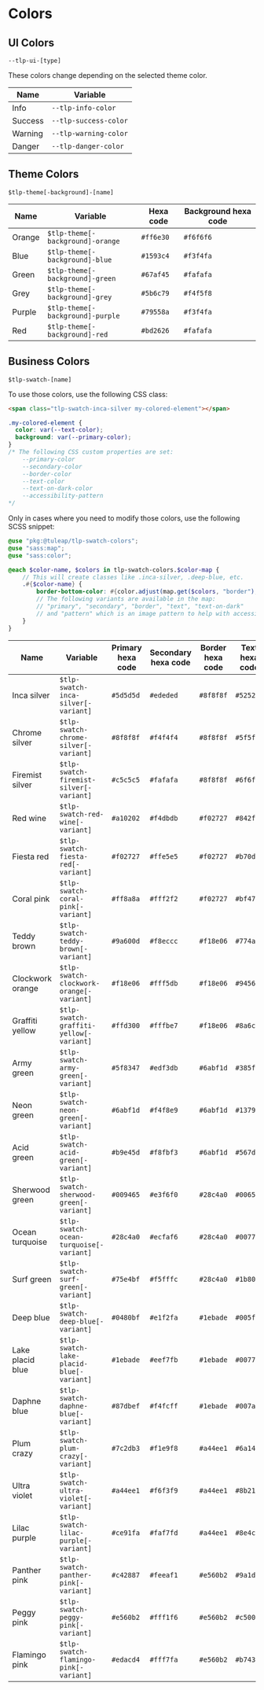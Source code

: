 
<Meta of={ColorsStories}/>
<Story of={ColorsStories.EmptyStory}></Story>

# Colors

## UI Colors

<code>--tlp-ui-[type]</code>

These colors change depending on the selected theme color.

<table className="tlp-table">
    <thead>
    <tr>
        <th>Name</th>
        <th>Variable</th>
    </tr>
    </thead>
    <tbody>
    <tr>
        <td>
            <span className="doc-color doc-color-info"></span>Info
        </td>
        <td><code className="code-inline">--tlp-info-color</code></td>
    </tr>
    <tr>
        <td>
            <span className="doc-color doc-color-success"></span>Success
        </td>
        <td><code className="code-inline">--tlp-success-color</code></td>
    </tr>
    <tr>
        <td>
            <span className="doc-color doc-color-warning"></span>Warning
        </td>
        <td><code className="code-inline">--tlp-warning-color</code></td>
    </tr>
    <tr>
        <td>
            <span className="doc-color doc-color-danger"></span>Danger
        </td>
        <td><code className="code-inline">--tlp-danger-color</code></td>
    </tr>
    </tbody>
</table>

## Theme Colors

<code>$tlp-theme[-background]-[name]</code>

<table className="tlp-table">
    <thead>
    <tr>
        <th>Name</th>
        <th>Variable</th>
        <th>Hexa code</th>
        <th>Background hexa code</th>
    </tr>
    </thead>
    <tbody>
    <tr>
        <td>
            <span className="doc-color doc-color-orange"></span>Orange
        </td>
        <td><code className="code-inline">$tlp-theme[-background]-orange</code></td>
        <td><code className="code-inline">#ff6e30</code></td>
        <td><code className="code-inline">#f6f6f6</code></td>
    </tr>
    <tr>
        <td>
            <span className="doc-color doc-color-blue"></span>Blue
        </td>
        <td><code className="code-inline">$tlp-theme[-background]-blue</code></td>
        <td><code className="code-inline">#1593c4</code></td>
        <td><code className="code-inline">#f3f4fa</code></td>
    </tr>
    <tr>
        <td>
            <span className="doc-color doc-color-green"></span>Green
        </td>
        <td><code className="code-inline">$tlp-theme[-background]-green</code></td>
        <td><code className="code-inline">#67af45</code></td>
        <td><code className="code-inline">#fafafa</code></td>
    </tr>
    <tr>
        <td>
            <span className="doc-color doc-color-grey"></span>Grey
        </td>
        <td><code className="code-inline">$tlp-theme[-background]-grey</code></td>
        <td><code className="code-inline">#5b6c79</code></td>
        <td><code className="code-inline">#f4f5f8</code></td>
    </tr>
    <tr>
        <td>
            <span className="doc-color doc-color-purple"></span>Purple
        </td>
        <td><code className="code-inline">$tlp-theme[-background]-purple</code></td>
        <td><code className="code-inline">#79558a</code></td>
        <td><code className="code-inline">#f3f4fa</code></td>
    </tr>
    <tr>
        <td>
            <span className="doc-color doc-color-red"></span>Red
        </td>
        <td><code className="code-inline">$tlp-theme[-background]-red</code></td>
        <td><code className="code-inline">#bd2626</code></td>
        <td><code className="code-inline">#fafafa</code></td>
    </tr>
    </tbody>
</table>

## Business Colors

<code>$tlp-swatch-[name]</code>

To use those colors, use the following CSS class:

```html
<span class="tlp-swatch-inca-silver my-colored-element"></span>
```
```scss
.my-colored-element {
  color: var(--text-color);
  background: var(--primary-color);
}
/* The following CSS custom properties are set:
    --primary-color
    --secondary-color
    --border-color
    --text-color
    --text-on-dark-color
    --accessibility-pattern
*/
```
Only in cases where you need to modify those colors, use the following SCSS snippet:

```scss
@use "pkg:@tuleap/tlp-swatch-colors";
@use "sass:map";
@use "sass:color";

@each $color-name, $colors in tlp-swatch-colors.$color-map {
    // This will create classes like .inca-silver, .deep-blue, etc.
    .#{$color-name} {
        border-bottom-color: #{color.adjust(map.get($colors, "border"), $lightness: - 20%)}
        // The following variants are available in the map:
        // "primary", "secondary", "border", "text", "text-on-dark"
        // and "pattern" which is an image pattern to help with accessibility
    }
}
```

<table className="tlp-table">
    <thead>
    <tr>
        <th>Name</th>
        <th>Variable</th>
        <th>Primary hexa code</th>
        <th>Secondary hexa code</th>
        <th>Border hexa code</th>
        <th>Text hexa code</th>
        <th>Text on dark background</th>
        <th>Accessibility pattern image</th>
    </tr>
    </thead>
    <tbody>
    <tr className="tlp-swatch-inca-silver">
        <td>
            <span className="doc-color doc-color-swatch"></span>
            Inca silver
        </td>
        <td><code>$tlp-swatch-inca-silver[-variant]</code></td>
        <td><code className="doc-color-swatch-primary dark">#5d5d5d</code></td>
        <td><code className="doc-color-swatch-secondary">#ededed</code></td>
        <td><code className="doc-color-swatch-border">#8f8f8f</code></td>
        <td><code className="doc-color-swatch-text">#525252</code></td>
        <td><code className="doc-color-swatch-text-on-dark">text</code></td>
        <td>
            <div className="doc-color-swatch-pattern"></div>
        </td>
    </tr>
    <tr className="tlp-swatch-chrome-silver">
        <td>
            <span className="doc-color doc-color-swatch"></span>
            Chrome silver
        </td>
        <td><code className="code-inline">$tlp-swatch-chrome-silver[-variant]</code></td>
        <td><code className="doc-color-swatch-primary dark">#8f8f8f</code></td>
        <td><code className="doc-color-swatch-secondary">#f4f4f4</code></td>
        <td><code className="doc-color-swatch-border">#8f8f8f</code></td>
        <td><code className="doc-color-swatch-text">#5f5f5f</code></td>
        <td><code className="doc-color-swatch-text-on-dark">text</code></td>
        <td>
            <div className="doc-color-swatch-pattern"></div>
        </td>
    </tr>
    <tr className="tlp-swatch-firemist-silver">
        <td>
            <span className="doc-color doc-color-swatch"></span>
            Firemist silver
        </td>
        <td><code className="code-inline">$tlp-swatch-firemist-silver[-variant]</code></td>
        <td><code className="doc-color-swatch-primary">#c5c5c5</code></td>
        <td><code className="doc-color-swatch-secondary">#fafafa</code></td>
        <td><code className="doc-color-swatch-border">#8f8f8f</code></td>
        <td><code className="doc-color-swatch-text">#6f6f6f</code></td>
        <td><code className="doc-color-swatch-text-on-dark">text</code></td>
        <td>
            <div className="doc-color-swatch-pattern"></div>
        </td>
    </tr>
    <tr className="tlp-swatch-red-wine">
        <td>
            <span className="doc-color doc-color-swatch"></span>
            Red wine
        </td>
        <td><code className="code-inline">$tlp-swatch-red-wine[-variant]</code></td>
        <td><code className="doc-color-swatch-primary dark">#a10202</code></td>
        <td><code className="doc-color-swatch-secondary">#f4dbdb</code></td>
        <td><code className="doc-color-swatch-border">#f02727</code></td>
        <td><code className="doc-color-swatch-text">#842f2f</code></td>
        <td><code className="doc-color-swatch-text-on-dark">text</code></td>
        <td>
            <div className="doc-color-swatch-pattern"></div>
        </td>
    </tr>
    <tr className="tlp-swatch-fiesta-red">
        <td>
            <span className="doc-color doc-color-swatch"></span>
            Fiesta red
        </td>
        <td><code className="code-inline">$tlp-swatch-fiesta-red[-variant]</code></td>
        <td><code className="doc-color-swatch-primary">#f02727</code></td>
        <td><code className="doc-color-swatch-secondary">#ffe5e5</code></td>
        <td><code className="doc-color-swatch-border">#f02727</code></td>
        <td><code className="doc-color-swatch-text">#b70d0d</code></td>
        <td><code className="doc-color-swatch-text-on-dark">text</code></td>
        <td>
            <div className="doc-color-swatch-pattern"></div>
        </td>
    </tr>
    <tr className="tlp-swatch-coral-pink">
        <td>
            <span className="doc-color doc-color-swatch"></span>
            Coral pink
        </td>
        <td><code className="code-inline">$tlp-swatch-coral-pink[-variant]</code></td>
        <td><code className="doc-color-swatch-primary">#ff8a8a</code></td>
        <td><code className="doc-color-swatch-secondary">#fff2f2</code></td>
        <td><code className="doc-color-swatch-border">#f02727</code></td>
        <td><code className="doc-color-swatch-text">#bf4747</code></td>
        <td><code className="doc-color-swatch-text-on-dark">text</code></td>
        <td>
            <div className="doc-color-swatch-pattern"></div>
        </td>
    </tr>
    <tr className="tlp-swatch-teddy-brown">
        <td>
            <span className="doc-color doc-color-swatch"></span>
            Teddy brown
        </td>
        <td><code className="code-inline">$tlp-swatch-teddy-brown[-variant]</code></td>
        <td><code className="doc-color-swatch-primary dark">#9a600d</code></td>
        <td><code className="doc-color-swatch-secondary">#f8eccc</code></td>
        <td><code className="doc-color-swatch-border">#f18e06</code></td>
        <td><code className="doc-color-swatch-text">#774a0a</code></td>
        <td><code className="doc-color-swatch-text-on-dark">text</code></td>
        <td>
            <div className="doc-color-swatch-pattern"></div>
        </td>
    </tr>
    <tr className="tlp-swatch-clockwork-orange">
        <td>
            <span className="doc-color doc-color-swatch"></span>
            Clockwork orange
        </td>
        <td><code className="code-inline">$tlp-swatch-clockwork-orange[-variant]</code></td>
        <td><code className="doc-color-swatch-primary">#f18e06</code></td>
        <td><code className="doc-color-swatch-secondary">#fff5db</code></td>
        <td><code className="doc-color-swatch-border">#f18e06</code></td>
        <td><code className="doc-color-swatch-text">#945600</code></td>
        <td><code className="doc-color-swatch-text-on-dark">text</code></td>
        <td>
            <div className="doc-color-swatch-pattern"></div>
        </td>
    </tr>
    <tr className="tlp-swatch-graffiti-yellow">
        <td>
            <span className="doc-color doc-color-swatch"></span>
            Graffiti yellow
        </td>
        <td><code className="code-inline">$tlp-swatch-graffiti-yellow[-variant]</code></td>
        <td><code className="doc-color-swatch-primary">#ffd300</code></td>
        <td><code className="doc-color-swatch-secondary">#fffbe7</code></td>
        <td><code className="doc-color-swatch-border">#f18e06</code></td>
        <td><code className="doc-color-swatch-text">#8a6c00</code></td>
        <td><code className="doc-color-swatch-text-on-dark">text</code></td>
        <td>
            <div className="doc-color-swatch-pattern"></div>
        </td>
    </tr>
    <tr className="tlp-swatch-army-green">
        <td>
            <span className="doc-color doc-color-swatch"></span>
            Army green
        </td>
        <td><code className="code-inline">$tlp-swatch-army-green[-variant]</code></td>
        <td><code className="doc-color-swatch-primary dark">#5f8347</code></td>
        <td><code className="doc-color-swatch-secondary">#edf3db</code></td>
        <td><code className="doc-color-swatch-border">#6abf1d</code></td>
        <td><code className="doc-color-swatch-text">#385f1e</code></td>
        <td><code className="doc-color-swatch-text-on-dark">text</code></td>
        <td>
            <div className="doc-color-swatch-pattern"></div>
        </td>
    </tr>
    <tr className="tlp-swatch-neon-green">
        <td>
            <span className="doc-color doc-color-swatch"></span>
            Neon green
        </td>
        <td><code className="code-inline">$tlp-swatch-neon-green[-variant]</code></td>
        <td><code className="doc-color-swatch-primary">#6abf1d</code></td>
        <td><code className="doc-color-swatch-secondary">#f4f8e9</code></td>
        <td><code className="doc-color-swatch-border">#6abf1d</code></td>
        <td><code className="doc-color-swatch-text">#137900</code></td>
        <td><code className="doc-color-swatch-text-on-dark">text</code></td>
        <td>
            <div className="doc-color-swatch-pattern"></div>
        </td>
    </tr>
    <tr className="tlp-swatch-acid-green">
        <td>
            <span className="doc-color doc-color-swatch"></span>
            Acid green
        </td>
        <td><code className="code-inline">$tlp-swatch-acid-green[-variant]</code></td>
        <td><code className="doc-color-swatch-primary">#b9e45d</code></td>
        <td><code className="doc-color-swatch-secondary">#f8fbf3</code></td>
        <td><code className="doc-color-swatch-border">#6abf1d</code></td>
        <td><code className="doc-color-swatch-text">#567d00</code></td>
        <td><code className="doc-color-swatch-text-on-dark">text</code></td>
        <td>
            <div className="doc-color-swatch-pattern"></div>
        </td>
    </tr>
    <tr className="tlp-swatch-sherwood-green">
        <td>
            <span className="doc-color doc-color-swatch"></span>
            Sherwood green
        </td>
        <td><code className="code-inline">$tlp-swatch-sherwood-green[-variant]</code></td>
        <td><code className="doc-color-swatch-primary dark">#009465</code></td>
        <td><code className="doc-color-swatch-secondary">#e3f6f0</code></td>
        <td><code className="doc-color-swatch-border">#28c4a0</code></td>
        <td><code className="doc-color-swatch-text">#006545</code></td>
        <td><code className="doc-color-swatch-text-on-dark">text</code></td>
        <td>
            <div className="doc-color-swatch-pattern"></div>
        </td>
    </tr>
    <tr className="tlp-swatch-ocean-turquoise">
        <td>
            <span className="doc-color doc-color-swatch"></span>
            Ocean turquoise
        </td>
        <td><code className="code-inline">$tlp-swatch-ocean-turquoise[-variant]</code></td>
        <td><code className="doc-color-swatch-primary">#28c4a0</code></td>
        <td><code className="doc-color-swatch-secondary">#ecfaf6</code></td>
        <td><code className="doc-color-swatch-border">#28c4a0</code></td>
        <td><code className="doc-color-swatch-text">#00775c</code></td>
        <td><code className="doc-color-swatch-text-on-dark">text</code></td>
        <td>
            <div className="doc-color-swatch-pattern"></div>
        </td>
    </tr>
    <tr className="tlp-swatch-surf-green">
        <td>
            <span className="doc-color doc-color-swatch"></span>
            Surf green
        </td>
        <td><code className="code-inline">$tlp-swatch-surf-green[-variant]</code></td>
        <td><code className="doc-color-swatch-primary">#75e4bf</code></td>
        <td><code className="doc-color-swatch-secondary">#f5fffc</code></td>
        <td><code className="doc-color-swatch-border">#28c4a0</code></td>
        <td><code className="doc-color-swatch-text">#1b805e</code></td>
        <td><code className="doc-color-swatch-text-on-dark">text</code></td>
        <td>
            <div className="doc-color-swatch-pattern"></div>
        </td>
    </tr>
    <tr className="tlp-swatch-deep-blue">
        <td>
            <span className="doc-color doc-color-swatch"></span>
            Deep blue
        </td>
        <td><code className="code-inline">$tlp-swatch-deep-blue[-variant]</code></td>
        <td><code className="doc-color-swatch-primary dark">#0480bf</code></td>
        <td><code className="doc-color-swatch-secondary">#e1f2fa</code></td>
        <td><code className="doc-color-swatch-border">#1ebade</code></td>
        <td><code className="doc-color-swatch-text">#005f90</code></td>
        <td><code className="doc-color-swatch-text-on-dark">text</code></td>
        <td>
            <div className="doc-color-swatch-pattern"></div>
        </td>
    </tr>
    <tr className="tlp-swatch-lake-placid-blue">
        <td>
            <span className="doc-color doc-color-swatch"></span>
            Lake placid blue
        </td>
        <td><code className="code-inline">$tlp-swatch-lake-placid-blue[-variant]</code></td>
        <td><code className="doc-color-swatch-primary">#1ebade</code></td>
        <td><code className="doc-color-swatch-secondary">#eef7fb</code></td>
        <td><code className="doc-color-swatch-border">#1ebade</code></td>
        <td><code className="doc-color-swatch-text">#007792</code></td>
        <td><code className="doc-color-swatch-text-on-dark">text</code></td>
        <td>
            <div className="doc-color-swatch-pattern"></div>
        </td>
    </tr>
    <tr className="tlp-swatch-daphne-blue">
        <td>
            <span className="doc-color doc-color-swatch"></span>
            Daphne blue
        </td>
        <td><code className="code-inline">$tlp-swatch-daphne-blue[-variant]</code></td>
        <td><code className="doc-color-swatch-primary">#87dbef</code></td>
        <td><code className="doc-color-swatch-secondary">#f4fcff</code></td>
        <td><code className="doc-color-swatch-border">#1ebade</code></td>
        <td><code className="doc-color-swatch-text">#007a96</code></td>
        <td><code className="doc-color-swatch-text-on-dark">text</code></td>
        <td>
            <div className="doc-color-swatch-pattern"></div>
        </td>
    </tr>
    <tr className="tlp-swatch-plum-crazy">
        <td>
            <span className="doc-color doc-color-swatch"></span>
            Plum crazy
        </td>
        <td><code className="code-inline">$tlp-swatch-plum-crazy[-variant]</code></td>
        <td><code className="doc-color-swatch-primary dark">#7c2db3</code></td>
        <td><code className="doc-color-swatch-secondary">#f1e9f8</code></td>
        <td><code className="doc-color-swatch-border">#a44ee1</code></td>
        <td><code className="doc-color-swatch-text">#6a14a7</code></td>
        <td><code className="doc-color-swatch-text-on-dark">text</code></td>
        <td>
            <div className="doc-color-swatch-pattern"></div>
        </td>
    </tr>
    <tr className="tlp-swatch-ultra-violet">
        <td>
            <span className="doc-color doc-color-swatch"></span>
            Ultra violet
        </td>
        <td><code className="code-inline">$tlp-swatch-ultra-violet[-variant]</code></td>
        <td><code className="doc-color-swatch-primary">#a44ee1</code></td>
        <td><code className="doc-color-swatch-secondary">#f6f3f9</code></td>
        <td><code className="doc-color-swatch-border">#a44ee1</code></td>
        <td><code className="doc-color-swatch-text">#8b21d6</code></td>
        <td><code className="doc-color-swatch-text-on-dark">text</code></td>
        <td>
            <div className="doc-color-swatch-pattern"></div>
        </td>
    </tr>
    <tr className="tlp-swatch-lilac-purple">
        <td>
            <span className="doc-color doc-color-swatch"></span>
            Lilac purple
        </td>
        <td><code className="code-inline">$tlp-swatch-lilac-purple[-variant]</code></td>
        <td><code className="doc-color-swatch-primary">#ce91fa</code></td>
        <td><code className="doc-color-swatch-secondary">#faf7fd</code></td>
        <td><code className="doc-color-swatch-border">#a44ee1</code></td>
        <td><code className="doc-color-swatch-text">#8e4cbd</code></td>
        <td><code className="doc-color-swatch-text-on-dark">text</code></td>
        <td>
            <div className="doc-color-swatch-pattern"></div>
        </td>
    </tr>
    <tr className="tlp-swatch-panther-pink">
        <td>
            <span className="doc-color doc-color-swatch"></span>
            Panther pink
        </td>
        <td><code className="code-inline">$tlp-swatch-panther-pink[-variant]</code></td>
        <td><code className="doc-color-swatch-primary dark">#c42887</code></td>
        <td><code className="doc-color-swatch-secondary">#feeaf1</code></td>
        <td><code className="doc-color-swatch-border">#e560b2</code></td>
        <td><code className="doc-color-swatch-text">#9a1d69</code></td>
        <td><code className="doc-color-swatch-text-on-dark">text</code></td>
        <td>
            <div className="doc-color-swatch-pattern"></div>
        </td>
    </tr>
    <tr className="tlp-swatch-peggy-pink">
        <td>
            <span className="doc-color doc-color-swatch"></span>
            Peggy pink
        </td>
        <td><code className="code-inline">$tlp-swatch-peggy-pink[-variant]</code></td>
        <td><code className="doc-color-swatch-primary">#e560b2</code></td>
        <td><code className="doc-color-swatch-secondary">#fff1f6</code></td>
        <td><code className="doc-color-swatch-border">#e560b2</code></td>
        <td><code className="doc-color-swatch-text">#c5007a</code></td>
        <td><code className="doc-color-swatch-text-on-dark">text</code></td>
        <td>
            <div className="doc-color-swatch-pattern"></div>
        </td>
    </tr>
    <tr className="tlp-swatch-flamingo-pink">
        <td>
            <span className="doc-color doc-color-swatch"></span>
            Flamingo pink
        </td>
        <td><code className="code-inline">$tlp-swatch-flamingo-pink[-variant]</code></td>
        <td><code className="doc-color-swatch-primary">#edacd4</code></td>
        <td><code className="doc-color-swatch-secondary">#fff7fa</code></td>
        <td><code className="doc-color-swatch-border">#e560b2</code></td>
        <td><code className="doc-color-swatch-text">#b7438a</code></td>
        <td><code className="doc-color-swatch-text-on-dark">text</code></td>
        <td>
            <div className="doc-color-swatch-pattern"></div>
        </td>
    </tr>
    </tbody>
</table>
